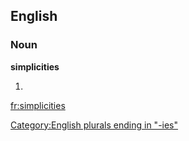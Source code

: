 ==English==

===Noun===
'''simplicities'''

# {{plural of|[[simplicity]]}}

[[Category:English plurals ending in "-ies"]]

[[fr:simplicities]]